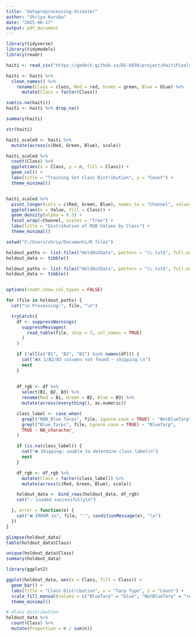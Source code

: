 ---
title: "datapreprocessing-disaster"
author: "Shriya Kuruba"
date: "2025-06-17"
output: pdf_document
---

```{r}
library(tidyverse)
library(tidymodels)
library(readr)
```

```{r}
haiti <- read_csv("https://gedeck.github.io/DS-6030/project/HaitiPixels.csv")

haiti <- haiti %>%
  clean_names() %>%  
    rename(Class = class, Red = red, Green = green, Blue = blue) %>%
      mutate(Class = factor(Class))
```

```{r}
sum(is.na(haiti)) 
haiti <- haiti %>% drop_na()
```
```{r}
summary(haiti)

str(haiti)
```

```{r}
haiti_scaled <- haiti %>%
  mutate(across(c(Red, Green, Blue), scale))
```


```{r}
haiti_scaled %>%
  count(Class) %>%
  ggplot(aes(x = Class, y = n, fill = Class)) +
  geom_col() +
  labs(title = "Training Set Class Distribution", y = "Count") +
  theme_minimal()


haiti_scaled %>%
  pivot_longer(cols = c(Red, Green, Blue), names_to = "Channel", values_to = "Value") %>%
  ggplot(aes(x = Value, fill = Class)) +
  geom_density(alpha = 0.5) +
  facet_wrap(~Channel, scales = "free") +
  labs(title = "Distribution of RGB Values by Class") +
  theme_minimal()
```
```{r}
setwd("C:/Users/shriy/Documents/R files")
```


```{r}
holdout_paths <- list.files("HoldOutData", pattern = "\\.txt$", full.names = TRUE)
holdout_data <- tibble()
```
```{r}
holdout_paths <- list.files("HoldOutData", pattern = "\\.txt$", full.names = TRUE)
holdout_data <- tibble()


options(readr.show_col_types = FALSE)

for (file in holdout_paths) {
  cat("\n Processing:", file, "\n")

  tryCatch({
    df <- suppressWarnings(
      suppressMessages(
        read_table(file, skip = 7, col_names = TRUE)
      )
    )

    if (!all(c("B1", "B2", "B3") %in% names(df))) {
      cat("❌X 1/B2/B3 columns not found — skipping.\n")
      next
    }
    
    
    df_rgb <- df %>%
      select(B1, B2, B3) %>%
      rename(Red = B1, Green = B2, Blue = B3) %>%
      mutate(across(everything(), as.numeric))

    class_label <- case_when(
      grepl("NON_Blue_Tarps", file, ignore.case = TRUE) ~ "NotBlueTarp",
      grepl("Blue_Tarps", file, ignore.case = TRUE) ~ "BlueTarp",
      TRUE ~ NA_character_
    )

    if (is.na(class_label)) {
      cat("❌ Skipping: unable to determine class label\n")
      next
    }

    df_rgb <- df_rgb %>%
      mutate(Class = factor(class_label)) %>%
      mutate(across(c(Red, Green, Blue), scale))

    holdout_data <- bind_rows(holdout_data, df_rgb)
    cat("✅ Loaded successfully\n")

  }, error = function(e) {
    cat("❌ ERROR in", file, ":", conditionMessage(e), "\n")
  })
}

glimpse(holdout_data)
table(holdout_data$Class)
```


```{r}
unique(holdout_data$Class)
summary(holdout_data)
```

```{r}
library(ggplot2)

ggplot(holdout_data, aes(x = Class, fill = Class)) +
  geom_bar() +
  labs(title = "Class Distribution", x = "Tarp Type", y = "Count") +
  scale_fill_manual(values = c("BlueTarp" = "blue", "NotBlueTarp" = "red")) +
  theme_minimal()

```

```{r}
# dlass distribution 
holdout_data %>%
  count(Class) %>%
  mutate(Proportion = n / sum(n))
```





